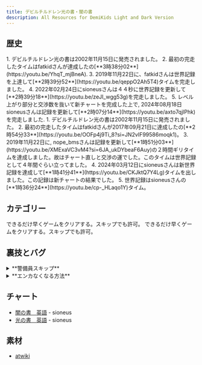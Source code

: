 ```yaml
---
title: デビルチルドレン光の書・闇の書
description: All Resources for DemiKids Light and Dark Version
---
```




<DocsHero 
    content="デビルチルドレン光の書・闇の書はデビルチルドレンシリーズの第二世代ゲームで、新しい主人公達や三体の悪魔バトルか化石合体といった新しい仕組みが導入されました。"
    srcUrl={gbaCover}
    alt="Devil Children: Dark Version Box Cover"
/>

<LinkCard title="ランキング" href="https://www.speedrun.com/ja-JP/demikids_light_version_and_dark_version" description="投稿されたRTA動画を観るようにSpeedrun.comへ"/>

## 歴史
<Tabs>
    <TabItem label="光の書">
    <Steps>
    1. デビルチルドレン光の書は2002年11月15日に発売されました。
    2. 最初の完走したタイムはfatkidさんが達成したの[**3時38分02**](https://youtu.be/YhqT_mjBneA).
    3. 2019年11月22日に、fatkidさんは世界記録を上達して[**2時39分52**](https://youtu.be/qeppO2Ah5T4)タイムを完走しました。
    4. 2022年02月24日にsioneusさんは４４秒に世界記録を更新して[**2時39分18**](https://youtu.be/zeJI_wgg53g)を完走しました。
    5. レベル上がり部分と交渉数を抜いて新チャートを完成した上で, 2024年08月18日sioneusさんは記録を更新して[**2時07分14**](https://youtu.be/axto7qjlPhk)を完走しました.
    </Steps>
    </TabItem>
    <TabItem label="闇の書">
    <Steps>
        1. デビルチルドレン光の書は2002年11月15日に発売されました。
        2. 最初の完走したタイムはfatkidさんが2017年09月21日に達成したの[**2時54分33**](https://youtu.be/OOFp4j9Ti_8?si=JN2vIF99586moqk1)。
        3. 2019年11月22日に, nope_bmsさんは記録を更新して[**1時51分03**](https://youtu.be/XMExaVC3vM4?si=6JA_ukDYbeaF6Auy)の２時間ギリタイムを達成しました。故はチャート直しと交渉の運でした。このタイムは世界記録として４年間ぐらい立ってました。
        4. 2024年03月12日にsioneusさんは新世界記録を達成して[**1時41分41**](https://youtu.be/CKJktQ7Y4Lg)タイムを出しました。この記録は新チャートの結果でした。
        5. 世界記録はsioneusさんの[**1時36分24**](https://youtu.be/cp-_HLaqo1Y)タイム。
    </Steps>
    </TabItem>
</Tabs>

## カテゴリー
<CardGrid>
    <Card title="闇の書">できるだけ早くゲームをクリアする。スキップでも許可。</Card>
    <Card title="光の書">できるだけ早くゲームをクリアする。スキップでも許可。</Card>
</CardGrid>

## 裏技とバグ
<details>
<summary>**警備員スキップ**</summary>

見えない壁に沿って斜め動きしたらアヴァロンの道を遮る警備員を通じることができます。このスキップは両版に再現できることになってプレイアーは最終の街に行けることと強いアイテムを獲得することになります。それとも、最終のボス戦も戦闘することができます。
</details>

<details>
<summary>**エンカなくなる方法**</summary>

地図を開けるようにSELECTを押すと、ゲーム機内のエンカカウンターは０に戻すことになります。約八歩
</details>

## チャート
- [闇の書　英語](https://sioneus.me/notes/dark) - sioneus
- [光の書　英語](https://sioneus.me/notes/light) - sioneus

## 素材
- [atwiki](https://w.atwiki.jp/devilchildren_ld/pages/189.html) 